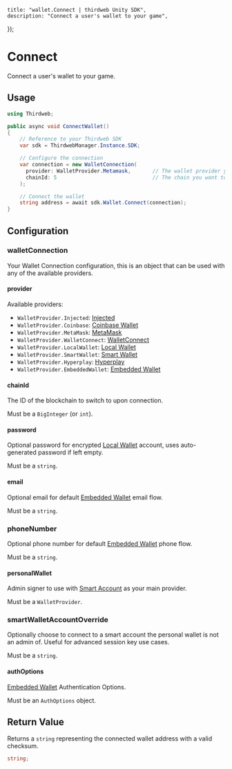 
	title: "wallet.Connect | thirdweb Unity SDK",
	description: "Connect a user's wallet to your game",
});

# Connect

Connect a user's wallet to your game.

## Usage

```csharp
using Thirdweb;

public async void ConnectWallet()
{
    // Reference to your Thirdweb SDK
    var sdk = ThirdwebManager.Instance.SDK;

    // Configure the connection
    var connection = new WalletConnection(
      provider: WalletProvider.Metamask,       // The wallet provider you want to connect to (Required)
      chainId: 5                               // The chain you want to connect to (Required)
    );

    // Connect the wallet
    string address = await sdk.Wallet.Connect(connection);
}
```

## Configuration

### walletConnection

Your Wallet Connection configuration, this is an object that can be used with any of the available providers.

#### provider

Available providers:

- `WalletProvider.Injected`: [Injected](/unity/wallets/providers/injected)
- `WalletProvider.Coinbase`: [Coinbase Wallet](/unity/wallets/providers/coinbase)
- `WalletProvider.MetaMask`: [MetaMask](/unity/wallets/providers/metamask)
- `WalletProvider.WalletConnect`: [WalletConnect](/unity/wallets/providers/walletconnect)
- `WalletProvider.LocalWallet`: [Local Wallet](/unity/wallets/providers/localwallet)
- `WalletProvider.SmartWallet`: [Smart Wallet](/unity/wallets/providers/account-abstraction)
- `WalletProvider.Hyperplay`: [Hyperplay](/unity/wallets/providers/hyperplay)
- `WalletProvider.EmbeddedWallet`: [Embedded Wallet](/unity/wallets/providers/embeddedwallet)

#### chainId

The ID of the blockchain to switch to upon connection.

Must be a `BigInteger` (or `int`).

#### password

Optional password for encrypted [Local Wallet](/unity/wallets/providers/localwallet) account, uses auto-generated password if left empty.

Must be a `string`.

#### email

Optional email for default [Embedded Wallet](/unity/wallets/providers/embeddedwallet) email flow.

Must be a `string`.

### phoneNumber

Optional phone number for default [Embedded Wallet](/unity/wallets/providers/embeddedwallet) phone flow.

Must be a `string`.

#### personalWallet

Admin signer to use with [Smart Account](/unity/wallets/providers/smart-wallet) as your main provider.

Must be a `WalletProvider`.

### smartWalletAccountOverride

Optionally choose to connect to a smart account the personal wallet is not an admin of. Useful for advanced session key use cases.

Must be a `string`.

#### authOptions

[Embedded Wallet](/unity/wallets/providers/embeddedwallet) Authentication Options.

Must be an `AuthOptions` object.

## Return Value

Returns a `string` representing the connected wallet address with a valid checksum.

```csharp
string;
```
